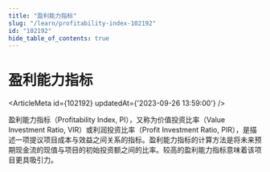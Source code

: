 ```yaml
---
title: "盈利能力指标"
slug: "/learn/profitability-index-102192"
id: "102192"
hide_table_of_contents: true
---
```



# 盈利能力指标

<ArticleMeta id={102192} updatedAt={'2023-09-26 13:59:00'} />
<div className='border-solid border-b border-t-0 my-4 border-[var(--ifm-color-gray-300)]' />

盈利能力指标（Profitability Index, PI），又称为价值投资比率（Value Investment Ratio, VIR）或利润投资比率（Profit Investment Ratio, PIR），是描述一项提议项目成本与效益之间关系的指标。盈利能力指标的计算方法是将未来预期现金流的现值与项目的初始投资额之间的比率。较高的盈利能力指标意味着该项目更具吸引力。
